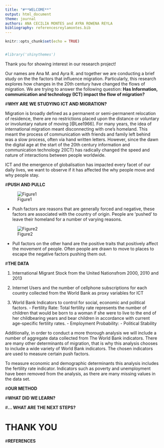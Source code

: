 ```yaml
--- 
title: "#**WELCOME**"
output: html_document 
theme: journal
authors: ANA CECILIA MONTES and AYRA ROWENA REYLA 
bibliography: referencesreylamontes.bib
---
```


```r
knitr::opts_chunk$set(echo = TRUE)


#library('shinythemes')

```

Thank you for showing interest in our research project! 

Our names are Ana M. and Ayra R. and together we are conducting a brief study on the the factors that influence migration. Particularly, this research explores how changes in the 20th century have  changed the flows of migration. We are trying to answer the following question: **Has Information, communication and technology (ICT) impact the flow of migration?**

#**WHY ARE WE STUDYING ICT AND MIGRATION?**

Migration is broadly defined as a permanent or semi-permanent relocation of residence, there are no restrictions placed upon the distance or voluntary or involuntary nature of moving [@Lee1966]. For many years, the idea of international migration meant disconnecting with one's homeland. This meant the process of communication with friends and family left behind was a slow process, often via hand written letters. However, since the dawn the digital age at the start of the 20th century information and communication technology 2(ICT) has radically changed the speed and nature of interactions between people worldwide. 

ICT and the emergence of globalisation has impacted every facet of our daily lives, we want to observe if it has affected the why people move and why people stay. 


#**PUSH AND PULLC**

![Figure1](http://i63.tinypic.com/2u7ul1k.jpg) 

- Push factors are reasons that are generally forced and negative, these factors are associated with the country of origin. People are 'pushed' to leave their homeland for a number of varying reasons.  

![Figure2](http://i67.tinypic.com/5vmwrm.jpg) 

- Pull factors on the other hand are the positive traits that positively affect the movement of people. Often people are drawn to move to places to escape the negative factors pushing them out.



#**THE DATA**

1. International Migrant Stock from the United Nationsfrom 2000, 2010 and 2013

2. Internet Users and the number of cellphone subscriptions for each country collected from the World Bank as proxy variables for ICT 

3. World Bank Indicators to control for social, economic and political factors. 
        - Fertility Rate: Total fertility rate represents the number of children that would be born to a woman if she were to live to the end of her childbearing years and bear children in accordance with current age-specific fertility rates.
        - Employment Probability: 
        - Political Stability 



Additionally, in order to conduct a more thorough analysis we will include a number of aggregate data collected from The World Bank indicators. There are many other determinants of migration, that is why this analysis chooses to include a wide variety of World Bank indicators. The chosen indicators are used to measure certain push factors.

To measure economic and demographic determinants this analysis includes the fertility rate indicator. Indicators such as poverty and unemployment have been removed from the analysis, as there are many missing values in the data set.



#**OUR METHOD**


#**WHAT DID WE LEARN?**


#**... WHAT ARE THE NEXT STEPS?** 


# **THANK YOU**

#**REFERENCES**